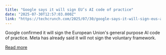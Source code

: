 ```yaml
---
title: "Google says it will sign EU’s AI code of practice"
date: "2025-07-30T12:57:03.000Z"
link: "https://techcrunch.com/2025/07/30/google-says-it-will-sign-eus-ai-code-of-practice/"
---
```


Google confirmed it will sign the European Union's general purpose AI code of practice. Meta has already said it will not sign the voluntary framework. 

[Read more](https://techcrunch.com/2025/07/30/google-says-it-will-sign-eus-ai-code-of-practice/)
